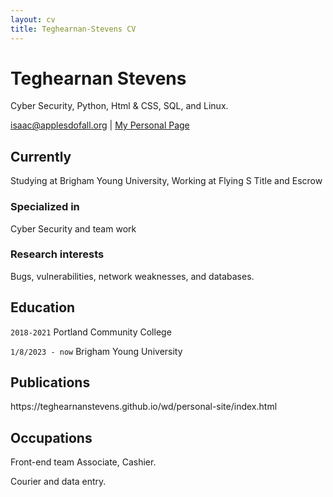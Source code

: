 ```yaml
---
layout: cv
title: Teghearnan-Stevens CV
---
```

# Teghearnan Stevens
Cyber Security, Python, Html & CSS, SQL, and Linux.

<div id="webaddress">
<a href="https://teghearnanstevens.github.io/wd/personal-site/index.html">isaac@applesdofall.org</a>
| <a href="https://teghearnanstevens.github.io/wd/personal-site/index.html">My Personal Page</a>
</div>


## Currently

Studying at Brigham Young University, Working at Flying S Title and Escrow 

### Specialized in

Cyber Security and team work


### Research interests

Bugs, vulnerabilities, network weaknesses, and databases.


## Education

`2018-2021`
Portland Community College 

`1/8/2023 - now`
Brigham Young University

## Publications

https://teghearnanstevens.github.io/wd/personal-site/index.html

## Occupations

Front-end team Associate, Cashier.

Courier and data entry. 


<!-- ### Footer

Last updated: May 2013 -->